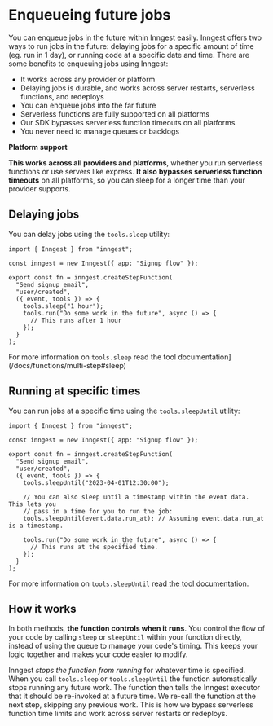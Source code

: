 # Enqueueing future jobs

You can enqueue jobs in the future within Inngest easily.  Inngest offers two ways to run jobs in the future:  delaying jobs for a specific amount of time (eg. run in 1 day), or running code at a specific date and time.  There are some benefits to enqueuing jobs using Inngest:

- It works across any provider or platform
- Delaying jobs is durable, and works across server restarts, serverless functions, and redeploys
- You can enqueue jobs into the far future
- Serverless functions are fully supported on all platforms
- Our SDK bypasses serverless function timeouts on all platforms
- You never need to manage queues or backlogs

**Platform support**

**This works across all providers and platforms**, whether you run serverless functions or use servers like express.  **It also bypasses serverless function timeouts** on all platforms, so you can sleep for a longer time than your provider supports.

## Delaying jobs

You can delay jobs using the `tools.sleep` utility:

```tsx
import { Inngest } from "inngest";

const inngest = new Inngest({ app: "Signup flow" });

export const fn = inngest.createStepFunction(
  "Send signup email",
  "user/created",
  ({ event, tools }) => {
    tools.sleep("1 hour");
    tools.run("Do some work in the future", async () => {
      // This runs after 1 hour
    });
  }
);
```

For more information on `tools.sleep` read the tool documentation](/docs/functions/multi-step#sleep)


## Running at specific times

You can run jobs at a specific time using the `tools.sleepUntil` utility:

```tsx
import { Inngest } from "inngest";

const inngest = new Inngest({ app: "Signup flow" });

export const fn = inngest.createStepFunction(
  "Send signup email",
  "user/created",
  ({ event, tools }) => {
    tools.sleepUntil("2023-04-01T12:30:00");

    // You can also sleep until a timestamp within the event data.  This lets you
    // pass in a time for you to run the job:
    tools.sleepUntil(event.data.run_at); // Assuming event.data.run_at is a timestamp.

    tools.run("Do some work in the future", async () => {
      // This runs at the specified time.
    });
  }
);
```

For more information on `tools.sleepUntil` [read the tool documentation](/docs/functions/multi-step#sleep-until).

## How it works

In both methods, **the function controls when it runs**.  You control the flow of your code by calling `sleep` or `sleepUntil` within your function directly,
instead of using the queue to manage your code's timing.  This keeps your logic together and makes your code easier to modify.

Inngest *stops the function from running* for whatever time is specified.  When you call `tools.sleep` or `tools.sleepUntil` the function automatically stops running any future work. The function then tells the Inngest executor that it should be re-invoked at a future time.  We re-call the function at the next step, skipping any previous work.  This is how we bypass serverless function time limits and work across server restarts or redeploys.
